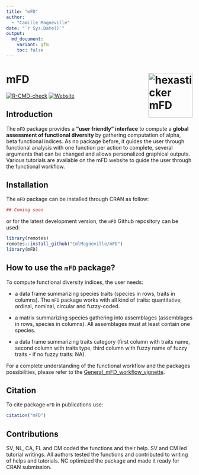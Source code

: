 ```yaml
---
title: "mFD"
author:
  - "Camille Magneville"
date: "`r Sys.Date()`"
output:
  md_document:
    variant: gfm
    toc: false
---
```


mFD <img src="man/figures/hexasticker_mFD.png" height="120" align="right" alt = "hexasticker mFD"/>
=========================================================

<!-- badges: start -->
[![R-CMD-check](https://github.com/CmlMagneville/mFD/workflows/R-CMD-check/badge.svg)](https://github.com/CmlMagneville/mFD/actions)
[![Website](https://img.shields.io/badge/Website-visit-blue?style=flat&logo=html5)](https://cmlmagneville.github.io/mFD/index.html)
<!-- badges: end -->



## Introduction

The `mFD` package provides a **"user friendly" interface** to compute a 
**global assessment of functional diversity** by gathering computation of alpha, 
beta functional indices. As no package before, it guides the user through 
functional analysis with one function per action to complete, several arguments 
that can be changed and allows personalized graphical outputs. Various tutorials 
are available on the mFD website to guide the user through the functional 
workflow.


## Installation

The `mFD` package can be installed through CRAN as follow:
```r
## Coming soon
```

or for the latest development version, the `mFD` Github repository can be used:

```r
library(remotes)
remotes::install_github("CmlMagneville/mFD")
library(mFD)
```


## How to use the `mFD` package?

To compute functional diversity indices, the user needs:

- a data frame summarizing species traits (species in rows, traits in columns). 
The `mFD` package works with all kind of traits: quantitative, ordinal, nominal, 
circular and fuzzy-coded.

- a matrix summarizing species gathering into assemblages (assemblages in rows, 
species in columns). All assemblages must at least contain one species.

- a data frame summarizing traits category (first column with traits name, 
second column with traits type, third column with fuzzy name of fuzzy traits - 
if no fuzzy traits: NA).

For a complete understanding of the functional workflow and the packages 
possibilities, please refer to the 
[General_mFD_workflow_vignette](https://cmlmagneville.github.io/mFD/articles/mFD_general_workflow.html).


## Citation

To cite package `mFD` in publications use:

```r
citation("mFD")
```


## Contributions

SV, NL, CA, FL and CM coded the functions and their help.
SV and CM led tutorial writings. All authors tested the functions
and contributed to writing of helps and tutorials.
NC optimized the package and made it ready for CRAN submission. 

